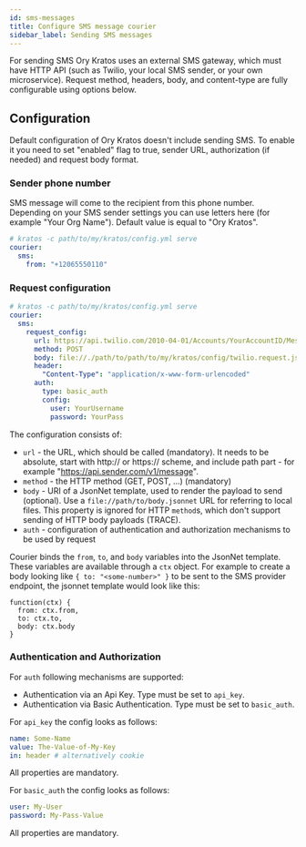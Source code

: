 ```yaml
---
id: sms-messages
title: Configure SMS message courier
sidebar_label: Sending SMS messages
---
```


For sending SMS Ory Kratos uses an external SMS gateway, which must have HTTP API (such as Twilio, your local SMS sender, or your
own microservice). Request method, headers, body, and content-type are fully configurable using options below.

## Configuration

Default configuration of Ory Kratos doesn't include sending SMS. To enable it you need to set "enabled" flag to true, sender URL,
authorization (if needed) and request body format.

### Sender phone number

SMS message will come to the recipient from this phone number. Depending on your SMS sender settings you can use letters here (for
example "Your Org Name"). Default value is equal to "Ory Kratos".

```yaml title="path/to/my/kratos/config.yml"
# kratos -c path/to/my/kratos/config.yml serve
courier:
  sms:
    from: "+12065550110"
```

### Request configuration

```yaml title="path/to/my/kratos/config.yml"
# kratos -c path/to/my/kratos/config.yml serve
courier:
  sms:
    request_config:
      url: https://api.twilio.com/2010-04-01/Accounts/YourAccountID/Messages.json
      method: POST
      body: file://./path/to/path/to/my/kratos/config/twilio.request.jsonnet
      header:
        "Content-Type": "application/x-www-form-urlencoded"
      auth:
        type: basic_auth
        config:
          user: YourUsername
          password: YourPass
```

The configuration consists of:

- `url` - the URL, which should be called (mandatory). It needs to be absolute, start with http:// or https:// scheme, and include
  path part - for example "https://api.sender.com/v1/message".
- `method` - the HTTP method (GET, POST, ...) (mandatory)
- `body` - URI of a JsonNet template, used to render the payload to send (optional). Use a `file://path/to/body.jsonnet` URL for
  referring to local files. This property is ignored for HTTP `method`s, which don't support sending of HTTP body payloads
  (TRACE).
- `auth` - configuration of authentication and authorization mechanisms to be used by request

Courier binds the `from`, `to`, and `body` variables into the JsonNet template. These variables are available through a `ctx`
object. For example to create a body looking like `{ to: "<some-number>" }` to be sent to the SMS provider endpoint, the jsonnet
template would look like this:

```jsonnet
function(ctx) {
  from: ctx.from,
  to: ctx.to,
  body: ctx.body
}
```

### Authentication and Authorization

For `auth` following mechanisms are supported:

- Authentication via an Api Key. Type must be set to `api_key`.
- Authentication via Basic Authentication. Type must be set to `basic_auth`.

For `api_key` the config looks as follows:

```yaml
name: Some-Name
value: The-Value-of-My-Key
in: header # alternatively cookie
```

All properties are mandatory.

For `basic_auth` the config looks as follows:

```yaml
user: My-User
password: My-Pass-Value
```

All properties are mandatory.
